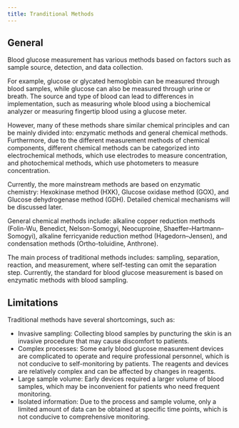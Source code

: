 ```yaml
---
title: Tranditional Methods
---
```


## General

Blood glucose measurement has various methods based on factors such as sample source, detection, and data collection.

For example, glucose or glycated hemoglobin can be measured through blood samples, while glucose can also be measured through urine or breath. The source and type of blood can lead to differences in implementation, such as measuring whole blood using a biochemical analyzer or measuring fingertip blood using a glucose meter.

However, many of these methods share similar chemical principles and can be mainly divided into: enzymatic methods and general chemical methods. Furthermore, due to the different measurement methods of chemical components, different chemical methods can be categorized into electrochemical methods, which use electrodes to measure concentration, and photochemical methods, which use photometers to measure concentration.

Currently, the more mainstream methods are based on enzymatic chemistry: Hexokinase method (HXK), Glucose oxidase method (GOX), and Glucose dehydrogenase method (GDH). Detailed chemical mechanisms will be discussed later.

General chemical methods include: alkaline copper reduction methods (Folin-Wu, Benedict, Nelson-Somogyi, Neocuproine, Shaeffer–Hartmann–Somogyi), alkaline ferricyanide reduction method (Hagedorn–Jensen), and condensation methods (Ortho-toluidine, Anthrone).

The main process of traditional methods includes: sampling, separation, reaction, and measurement, where self-testing can omit the separation step. Currently, the standard for blood glucose measurement is based on enzymatic methods with blood sampling.

## Limitations

Traditional methods have several shortcomings, such as:

* Invasive sampling: Collecting blood samples by puncturing the skin is an invasive procedure that may cause discomfort to patients.
* Complex processes: Some early blood glucose measurement devices are complicated to operate and require professional personnel, which is not conducive to self-monitoring by patients. The reagents and devices are relatively complex and can be affected by changes in reagents.
* Large sample volume: Early devices required a larger volume of blood samples, which may be inconvenient for patients who need frequent monitoring.
* Isolated information: Due to the process and sample volume, only a limited amount of data can be obtained at specific time points, which is not conducive to comprehensive monitoring.